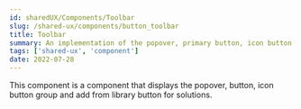 ```yaml
---
id: sharedUX/Components/Toolbar
slug: /shared-ux/components/button_toolbar
title: Toolbar
summary: An implementation of the popover, primary button, icon button group and add from library button
tags: ['shared-ux', 'component']
date: 2022-07-28
---
```


This component is a component that displays the popover, button, icon button group and add from library button for solutions.